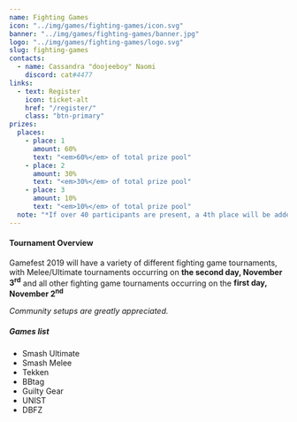 ---
name: Fighting Games
icon: "../img/games/fighting-games/icon.svg"
banner: "../img/games/fighting-games/banner.jpg"
logo: "../img/games/fighting-games/logo.svg"
slug: fighting-games
contacts:
  - name: Cassandra "doojeeboy" Naomi
    discord: cat#4477
links:
  - text: Register
    icon: ticket-alt
    href: "/register/"
    class: "btn-primary"
prizes:
  places:
    - place: 1
      amount: 60%
      text: "<em>60%</em> of total prize pool"
    - place: 2
      amount: 30%
      text: "<em>30%</em> of total prize pool"
    - place: 3
      amount: 10%
      text: "<em>10%</em> of total prize pool"
  note: "*If over 40 participants are present, a 4th place will be added and prizing will be redistributed as follows: 50 / 25 / 15 / 10"
---

#### Tournament Overview

Gamefest 2019 will have a variety of different fighting game tournaments, with Melee/Ultimate tournaments occurring on **the second day, November 3<sup>rd</sup>** and all other fighting game tournaments occurring on the **first day, November 2<sup>nd</sup>**

*Community setups are greatly appreciated.*

##### Games list

- Smash Ultimate
- Smash Melee
- Tekken
- BBtag
- Guilty Gear
- UNIST
- DBFZ

<Contact contacts={props.contacts} />
